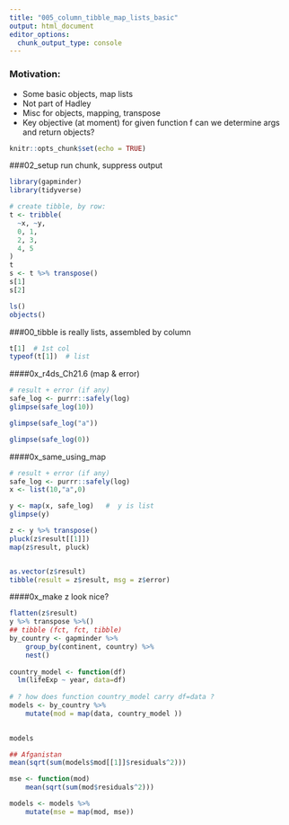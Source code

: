 ```yaml
---
title: "005_column_tibble_map_lists_basic"
output: html_document
editor_options: 
  chunk_output_type: console
---
```



### Motivation:  
-  Some basic objects, map lists
-  Not part of Hadley
-  Misc for objects, mapping, transpose
-  Key objective (at moment) for given function f can we determine args and return objects?


```r
knitr::opts_chunk$set(echo = TRUE)
```

###02_setup
run chunk, suppress output
```r
library(gapminder)
library(tidyverse)
```

```r
# create tibble, by row:
t <- tribble(
  ~x, ~y,
  0, 1,
  2, 3,
  4, 5
)
t
s <- t %>% transpose()
s[1]
s[2]

ls()
objects()
```
###00_tibble is really lists, assembled by column
```r
t[1]  # 1st col
typeof(t[1])  # list
```

####0x_r4ds_Ch21.6 (map & error)
```r
# result + error (if any)
safe_log <- purrr::safely(log)
glimpse(safe_log(10))

glimpse(safe_log("a"))

glimpse(safe_log(0))

```

####0x_same_using_map
```r
# result + error (if any)
safe_log <- purrr::safely(log)
x <- list(10,"a",0)

y <- map(x, safe_log)   #  y is list  
glimpse(y)

z <- y %>% transpose() 
pluck(z$result[[1]])
map(z$result, pluck)


as.vector(z$result)
tibble(result = z$result, msg = z$error)
```
####0x_make z look nice?

```r
flatten(z$result)
y %>% transpose %>%()
## tibble (fct, fct, tibble)
by_country <- gapminder %>%
    group_by(continent, country) %>%
    nest()
    
country_model <- function(df)
  lm(lifeExp ~ year, data=df)
  
# ? how does function country_model carry df=data ?
models <- by_country %>%
    mutate(mod = map(data, country_model ))
    
```

```r
models
```

```r
## Afganistan  
mean(sqrt(sum(models$mod[[1]]$residuals^2)))
```    

```r
mse <- function(mod)
    mean(sqrt(sum(mod$residuals^2)))

models <- models %>%
    mutate(mse = map(mod, mse))
```    
    